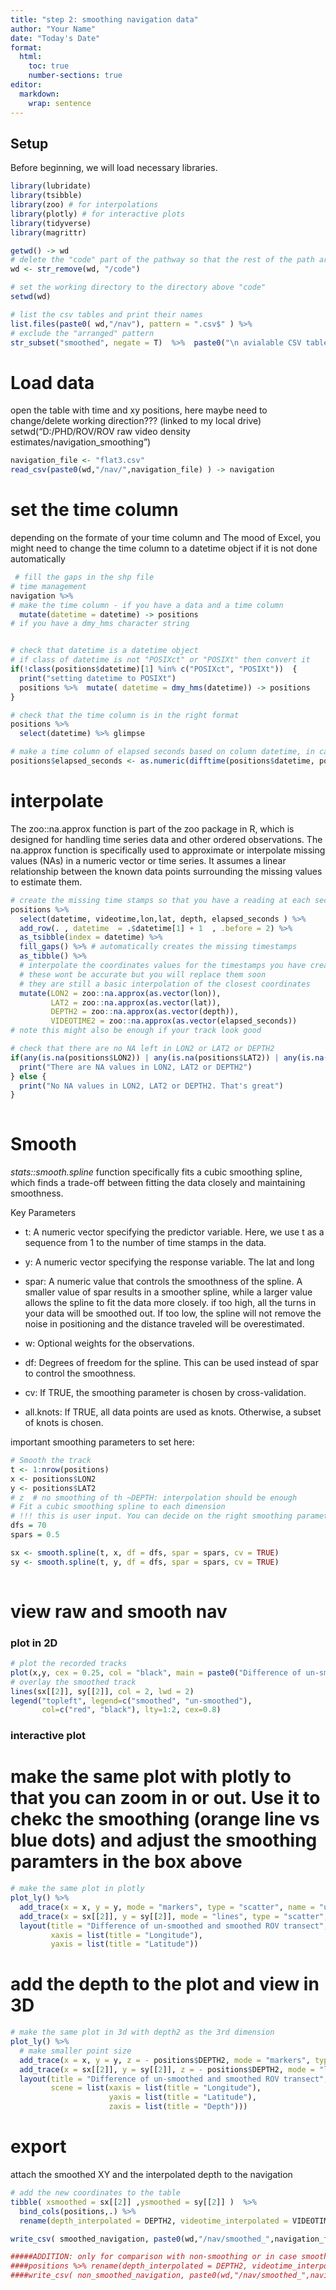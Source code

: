 ```yaml
---
title: "step 2: smoothing navigation data"
author: "Your Name"
date: "Today's Date"
format:
  html:
    toc: true
    number-sections: true
editor: 
  markdown: 
    wrap: sentence
---
```


## Setup

Before beginning, we will load necessary libraries.

```r


library(lubridate)
library(tsibble)
library(zoo) # for interpolations
library(plotly) # for interactive plots 
library(tidyverse)
library(magrittr)

getwd() -> wd
# delete the "code" part of the pathway so that the rest of the path are not relative to the code directory
wd <- str_remove(wd, "/code") 

# set the working directory to the directory above "code"
setwd(wd)

# list the csv tables and print their names
list.files(paste0( wd,"/nav"), pattern = ".csv$" ) %>% 
# exclude the "arranged" pattern 
str_subset("smoothed", negate = T)  %>%  paste0("\n avialable CSV tables: \n",.) %>% cat

```

# Load data

open the table with time and xy positions, here maybe need to change/delete working direction???
(linked to my local drive) setwd("D:/PHD/ROV/ROV raw video density estimates/navigation_smoothing")

```r

navigation_file <- "flat3.csv"
read_csv(paste0(wd,"/nav/",navigation_file) ) -> navigation

```

# set the time column

depending on the formate of your time column and The mood of Excel, you might need to change the time column to a datetime object if it is not done automatically

```r

 # fill the gaps in the shp file
# time management
navigation %>% 
# make the time column - if you have a data and a time column
  mutate(datetime = datetime) -> positions
# if you have a dmy_hms character string


# check that datetime is a datetime object
# if class of datetime is not "POSIXct" or "POSIXt" then convert it
if(!class(positions$datetime)[1] %in% c("POSIXct", "POSIXt"))  {
  print("setting datetime to POSIXt")
  positions %>%  mutate( datetime = dmy_hms(datetime)) -> positions
}

# check that the time column is in the right format
positions %>% 
  select(datetime) %>% glimpse

# make a time column of elapsed seconds based on column datetime, in case for if videotime (logged via ROV system) is not starting at 0
positions$elapsed_seconds <- as.numeric(difftime(positions$datetime, positions$datetime[1],units = "secs"))
```

# interpolate

The zoo::na.approx function is part of the zoo package in R, which is designed for handling time series data and other ordered observations. The na.approx function is specifically used to approximate or interpolate missing values (NAs) in a numeric vector or time series. It assumes a linear relationship between the known data points surrounding the missing values to estimate them.

```r

# create the missing time stamps so that you have a reading at each second 
positions %>%
  select(datetime, videotime,lon,lat, depth, elapsed_seconds ) %>% 
  add_row(. , datetime  = .$datetime[1] + 1  , .before = 2) %>% 
  as_tsibble(index = datetime) %>%
  fill_gaps() %>% # automatically creates the missing timestamps
  as_tibble() %>%
  # interpolate the coordinates values for the timestamps you have created
  # these wont be accurate but you will replace them soon
  # they are still a basic interpolation of the closest coordinates 
  mutate(LON2 = zoo::na.approx(as.vector(lon)),
         LAT2 = zoo::na.approx(as.vector(lat)), 
         DEPTH2 = zoo::na.approx(as.vector(depth)),
         VIDEOTIME2 = zoo::na.approx(as.vector(elapsed_seconds))           ) -> positions  
# note this might also be enough if your track look good

# check that there are no NA left in LON2 or LAT2 or DEPTH2
if(any(is.na(positions$LON2)) | any(is.na(positions$LAT2)) | any(is.na(positions$DEPTH2))) {
  print("There are NA values in LON2, LAT2 or DEPTH2")
} else {
  print("No NA values in LON2, LAT2 or DEPTH2. That's great")
}
 

```


# Smooth

*stats::smooth.spline* function specifically fits a cubic smoothing spline, which finds a trade-off between fitting the data closely and maintaining smoothness.

Key Parameters

-   t: A numeric vector specifying the predictor variable.
    Here, we use t as a sequence from 1 to the number of time stamps in the data.

-   y: A numeric vector specifying the response variable.
    The lat and long

-   spar: A numeric value that controls the smoothness of the spline.
    A smaller value of spar results in a smoother spline, while a larger value allows the spline to fit the data more closely.
    if too high, all the turns in your data will be smoothed out.
    If too low, the spline will not remove the noise in positioning and the distance traveled will be overestimated.

-   w: Optional weights for the observations.

-   df: Degrees of freedom for the spline.
    This can be used instead of spar to control the smoothness.

-   cv: If TRUE, the smoothing parameter is chosen by cross-validation.

-   all.knots: If TRUE, all data points are used as knots.
    Otherwise, a subset of knots is chosen.

important smoothing parameters to set here:

```r


# Smooth the track  
t <- 1:nrow(positions)
x <- positions$LON2
y <- positions$LAT2
# z  # no smoothing of th ~DEPTH: interpolation should be enough 
# Fit a cubic smoothing spline to each dimension
# !!! this is user input. You can decide on the right smoothing parameter after checking the plot below
dfs = 70
spars = 0.5

sx <- smooth.spline(t, x, df = dfs, spar = spars, cv = TRUE)
sy <- smooth.spline(t, y, df = dfs, spar = spars, cv = TRUE)
 

```

# view raw and smooth nav

### plot in 2D

```r
# plot the recorded tracks 
plot(x,y, cex = 0.25, col = "black", main = paste0("Difference of un-smoothed and smoothed ROV transect "))
# overlay the smoothed track
lines(sx[[2]], sy[[2]], col = 2, lwd = 2)
legend("topleft", legend=c("smoothed", "un-smoothed"),
       col=c("red", "black"), lty=1:2, cex=0.8)

```

### interactive plot

# make the same plot with plotly to that you can zoom in or out. Use it to chekc the smoothing (orange line vs blue dots) and adjust the smoothing paramters in the box above

```r
# make the same plot in plotly
plot_ly() %>%
  add_trace(x = x, y = y, mode = "markers", type = "scatter", name = "un-smoothed", marker = list(size = 4)) %>%
  add_trace(x = sx[[2]], y = sy[[2]], mode = "lines", type = "scatter", name = "smoothed") %>%
  layout(title = "Difference of un-smoothed and smoothed ROV transect",
         xaxis = list(title = "Longitude"),
         yaxis = list(title = "Latitude"))
```

# add the depth to the plot and view in 3D

```r

# make the same plot in 3d with depth2 as the 3rd dimension
plot_ly() %>%
  # make smaller point size
  add_trace(x = x, y = y, z = - positions$DEPTH2, mode = "markers", type = "scatter3d", name = "un-smoothed", marker = list(size = 4)) %>%
  add_trace(x = sx[[2]], y = sy[[2]], z = - positions$DEPTH2, mode = "lines", type = "scatter3d", name = "smoothed") %>%
  layout(title = "Difference of un-smoothed and smoothed ROV transect",
         scene = list(xaxis = list(title = "Longitude"),
                      yaxis = list(title = "Latitude"),
                      zaxis = list(title = "Depth")))

```

# export

attach the smoothed XY and the interpolated depth to the navigation

```r
# add the new coordinates to the table
tibble( xsmoothed = sx[[2]] ,ysmoothed = sy[[2]] )  %>%
  bind_cols(positions,.) %>% 
  rename(depth_interpolated = DEPTH2, videotime_interpolated = VIDEOTIME2 ) -> smoothed_navigation

write_csv( smoothed_navigation, paste0(wd,"/nav/smoothed_",navigation_file))   

#####ADDITION: only for comparison with non-smoothing or in case smoothing is not desired, apply following steps to extarct the raw coordinates
####positions %>% rename(depth_interpolated = DEPTH2, videotime_interpolated = VIDEOTIME2 ) -> non_smoothed_navigation
####write_csv( non_smoothed_navigation, paste0(wd,"/nav/smoothed_",navigation_file))  
```
